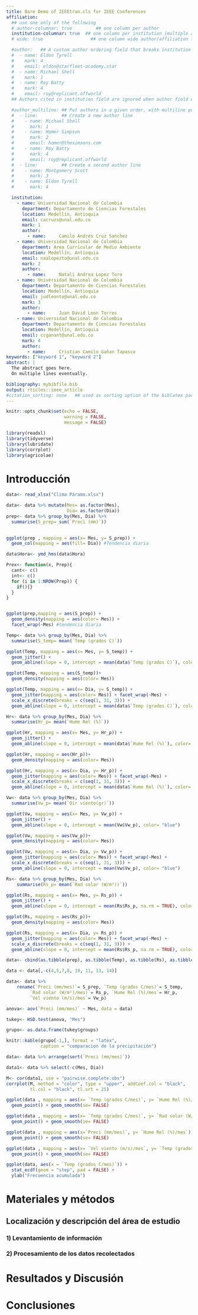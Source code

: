 ```yaml
---
title: Bare Demo of IEEEtran.cls for IEEE Conferences
affiliation:
  ## use one only of the following
  # author-columnar: true         ## one column per author
  institution-columnar: true  ## one column per institution (multiple autors eventually)
  # wide: true                  ## one column wide author/affiliation fields

  #author:   ## A custom author ordering field that breaks institution grouping.
  #  - name: Eldon Tyrell
  #    mark: 4
  #    email: eldon@starfleet-academy.star
  #  - name: Michael Shell
  #    mark: 1
  #  - name: Roy Batty
  #    mark: 4
  #    email: roy@replicant.offworld
  ## Authors cited in institution field are ignored when author field exists

  #author_multiline: ## Put authors in a given order, with multiline possibility. Authors cited in institution are ignored if exists
  #  - line:         ## Create a new author line
  #    - name: Michael Shell
  #      mark: 1
  #    - name: Homer Simpson
  #      mark: 2
  #      email: homer@thesimsons.com
  #    - name: Roy Batty
  #      mark: 4
  #      email: roy@replicant.offworld
  #  - line:         ## Create a second author line
  #    - name: Montgomery Scott
  #      mark: 3
  #    - name: Eldon Tyrell
  #      mark: 4

  institution:
    - name: Universidad Nacional de Colombia
      department: Departamento de Ciencias Forestales 
      location: Medellín, Antioquia
      email: cacruzs@unal.edu.co
      mark: 1
      author:
        - name: 	Camilo Andres Cruz Sanchez
    - name: Universidad Nacional de Colombia
      department: Area Curricular de Medio Ambiente 
      location: Medellín, Antioquia
      email: naalopezto@unal.edu.co
      mark: 2
      author:
        - name: 	Natali Andrea Lopez Toro
    - name: Universidad Nacional de Colombia
      department: Departamento de Ciencias Forestales 
      location: Medellín, Antioquia
      email: judleonto@unal.edu.co
      mark: 3
      author:
        - name: 	Juan David Leon Torres
    - name: Universidad Nacional de Colombia
      department: Departamento de Ciencias Forestales 
      location: Medellín, Antioquia
      email: ccganant@unal.edu.co
      mark: 4
      author:
        - name: 	Cristian Camilo Gañan Tapasco
keywords: ["keyword 1", "keyword 2"]
abstract: |
  The abstract goes here.
  On multiple lines eventually.

bibliography: mybibfile.bib
output: rticles::ieee_article
#citation_sorting: none   ## used as sorting option of the biblatex package (if selected)
---
```


```r
knitr::opts_chunk$set(echo = FALSE,
                      warning = FALSE, 
                      message = FALSE)

library(readxl)
library(tidyverse)
library(lubridate)
library(corrplot)
library(agricolae)
```

# Introducción

```r
data<- read_xlsx("Clima Páramo.xlsx")

data<- data %>% mutate(Mes= as.factor(Mes), 
                       Dia= as.factor(Dia))
prep<- data %>% group_by(Mes, Dia) %>% 
  summarise(S_prep= sum(`Preci (mm)`))
  

ggplot(prep , mapping = aes(x= Mes, y= S_prep)) +
  geom_col(mapping = aes(fill= Dia)) #Tendencia diaria

```

```r
data$Hora<- ymd_hms(data$Hora)

Prex<- function(x, Prep){
  cant<- c()
  int<- c()
  for (i in 1:NROW(Prep)) {
    if(){}
  }
}



```



```r
ggplot(prep,mapping = aes(S_prep)) +
  geom_density(mapping = aes(color= Mes)) +
  facet_wrap(~Mes) #tendencia diaria
```


<!--- Analisis de Temperatura --->

```r

Temp<- data %>% group_by(Mes, Dia) %>% 
  summarise(S_temp= mean(`Temp (grados C)`))

ggplot(Temp, mapping = aes(x= Mes, y= S_temp)) +
  geom_jitter() +
  geom_abline(slope = 0, intercept = mean(data$`Temp (grados C)`), color= "blue")

ggplot(Temp, mapping = aes(S_temp))+
  geom_density(mapping = aes(color= Mes))

```


```r
ggplot(Temp, mapping = aes(x= Dia, y= S_temp)) +
  geom_jitter(mapping = aes(color= Mes)) + facet_wrap(~Mes) + 
  scale_x_discrete(breaks = c(seq(1, 31, 3))) +
  geom_abline(slope = 0, intercept = mean(data$`Temp (grados C)`), color= "blue")
```


<!--- Analisis de Humedad relativa  --->

```r
Hr<- data %>% group_by(Mes, Dia) %>% 
  summarise(Hr_p= mean(`Hume Rel (%)`))

ggplot(Hr, mapping = aes(x= Mes, y= Hr_p)) +
  geom_jitter() +
  geom_abline(slope = 0, intercept = mean(data$`Hume Rel (%)`), color= "blue")

```

```r
ggplot(Hr, mapping = aes(Hr_p))+
  geom_density(mapping = aes(color= Mes))

```


```r
ggplot(Hr, mapping = aes(x= Dia, y= Hr_p)) +
  geom_jitter(mapping = aes(color= Mes)) + facet_wrap(~Mes) + 
  scale_x_discrete(breaks = c(seq(1, 31, 3))) +
  geom_abline(slope = 0, intercept = mean(data$`Hume Rel (%)`), color= "blue")
```

<!--- Analisis de velocidad del viento--->

```r

Vw<- data %>% group_by(Mes, Dia) %>% 
  summarise(Vw_p= mean(`Dir viento(gr)`))

ggplot(Vw, mapping = aes(x= Mes, y= Vw_p)) +
  geom_jitter() +
  geom_abline(slope = 0, intercept = mean(Vw$Vw_p), color= "blue")


```


```r
ggplot(Vw, mapping = aes(Vw_p))+
  geom_density(mapping = aes(color= Mes))
```

```r
ggplot(Vw, mapping = aes(x= Dia, y= Vw_p)) +
  geom_jitter(mapping = aes(color= Mes)) + facet_wrap(~Mes) + 
  scale_x_discrete(breaks = c(seq(1, 31, 3))) +
  geom_abline(slope = 0, intercept = mean(Vw$Vw_p), color= "blue")

```


<!--- Analisis de Radiación solar --->

```r
Rs<- data %>% group_by(Mes, Dia) %>% 
    summarise(Rs_p= mean(`Rad solar (W/m²))`))

ggplot(Rs, mapping = aes(x= Mes, y= Rs_p)) +
  geom_jitter() +
  geom_abline(slope = 0, intercept = mean(Rs$Rs_p, na.rm = TRUE), color= "blue")

```


```r
ggplot(Rs, mapping = aes(Rs_p))+
  geom_density(mapping = aes(color= Mes))
```

```r
ggplot(Rs, mapping = aes(x= Dia, y= Rs_p)) +
  geom_jitter(mapping = aes(color= Mes)) + facet_wrap(~Mes) + 
  scale_x_discrete(breaks = c(seq(1, 31, 3))) +
  geom_abline(slope = 0, intercept = mean(Rs$Rs_p, na.rm = TRUE), color= "blue")
```


```r
data<- cbind(as.tibble(prep), as.tibble(Temp), as.tibble(Rs), as.tibble(Hr), as.tibble(Vw))

data <- data[,-c(4,5,7,8, 10, 11, 13, 14)]

data<- data %>% 
    rename(`Preci (mm/mes)`= S_prep, `Temp (grados C/mes)`= S_temp, 
         `Rad solar (W/m²)/mes)`= Rs_p, `Hume Rel (%)/mes`= Hr_p, 
         `Vel viento (m/s)/mes`= Vw_p)
```    
<!--- Comparaciónes estadísticas --->

```r
anova<- aov(`Preci (mm/mes)` ~ Mes, data = data)

tukey<- HSD.test(anova, "Mes")

grupo<- as.data.frame(tukey$groups)

knitr::kable(grupo[-1,], format = "latex", 
             caption = "comparacion de la precipitación")

data<- data %>% arrange(sort(`Preci (mm/mes)`))


```



```r
data1<- data %>% select(-c(Mes, Dia))

M<- cor(data1, use = "pairwise.complete.obs")
corrplot(M, method = "color", type = "upper", addCoef.col = "black", 
         tl.col = "black", tl.srt = 25)
```



```r
ggplot(data , mapping = aes(x= `Temp (grados C/mes)`, y= `Hume Rel (%)/mes`)) +
  geom_point() + geom_smooth(se= FALSE)

```


```r
ggplot(data , mapping = aes(x= `Temp (grados C/mes)`, y= `Rad solar (W/m²)/mes)`)) +
  geom_point() + geom_smooth(se= FALSE)

```

```r
ggplot(data , mapping = aes(x=`Preci (mm/mes)`, y= `Hume Rel (%)/mes`)) +
  geom_point() + geom_smooth(se= FALSE)
```

```r
ggplot(data , mapping = aes(x= `Vel viento (m/s)/mes`, y= `Temp (grados C/mes)`))  +
  geom_point() + geom_smooth(se= FALSE)
```


```r
ggplot(data, aes(x = `Temp (grados C/mes)`)) + 
  stat_ecdf(geom = "step", pad = FALSE) +
  ylab("Frecuencia acumulada")
```


# Materiales y métodos

## Localización y descripción del área de estudio

### 1) Levantamiento de información

### 2) Procesamiento de los datos recolectados

# Resultados y Discusión 

# Conclusiones
